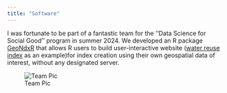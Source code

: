 ```yaml
---
title: "Software"
---
```


I was fortunate to be part of a fantastic team for the ''Data Science for Social Good'' program in summer 2024.
We developed an R package [GeoNdxR](https://github.com/uwescience/WaterReuseDSSG2024) that allows R users to build user-interactive website ([water reuse index](https://chayek.github.io/Water-Reuse-Drivers-Index/) as an example)for index creation using their own geospatial data of interest, without any designated server. 

![Team Pic](/images/dssg.PNG)
